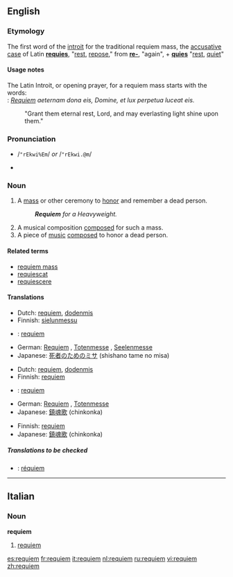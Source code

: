 {{wikipedia}}
==English==

===Etymology===
The first word of the [[introit]] for the traditional requiem mass, the [[accusative case]] of Latin '''[[requies]]''', "[[rest]], [[repose]]," from '''[[re-]]''', "again", + '''[[quies]]''' "[[rest]], [[quiet]]"

====Usage notes====
{{rfc-level|Usage notes at L4+ not in L3 POS section}}
The Latin Introit, or opening prayer, for a requiem mass starts with the words:<br>
: ''[[Requiem]] aeternam dona eis, Domine, et lux perpetua luceat eis.''
: "Grant them eternal rest, Lord, and may everlasting light shine upon them."

===Pronunciation===
*{{SAMPA}} /<tt>"rEkwi%Em</tt>/ ''or'' /<tt>"rEkwi.@m</tt>/
*{{IPA|/ˈrɛkwiˌɛm/ ''or'' /ˈrɛkwi.əm/}}

===Noun===
{{en-noun}}

# A [[mass]] or other ceremony to [[honor]] and remember a dead person.
#: '''''Requiem''' for a Heavyweight.''
# A musical composition [[composed]] for such a mass.
# A piece of [[music]] [[composed]] to honor a dead person.  <!--specifically not religious mourners-->

====Related terms====
*[[requiem mass]]
*[[requiescat]]
*[[requiescere]]

====Translations====
{{trans-top|A mass or other ceremony to honor and remember a dead person}}
*Dutch: [[requiem#Dutch|requiem]], [[dodenmis]]
*Finnish: [[sielunmessu]]
{{trans-mid}}
*{{ttbc|Italian}}: [[requiem#Italian|requiem]]
*German: [[Requiem#German|Requiem]] {{n}}, [[Totenmesse]] {{f}}, [[Seelenmesse]] {{f}}
*Japanese: [[死者のためのミサ]] (shishano tame no misa)
{{trans-bottom}}

{{trans-top|A musical composition composed for such a mass}}
*Dutch: [[requiem#Dutch|requiem]], [[dodenmis]]
*Finnish: [[requiem]]
{{trans-mid}}
*{{ttbc|Italian}}: [[requiem#Italian|requiem]]
*German: [[Requiem#German|Requiem]] {{n}}, [[Totenmesse]] {{f}}
*Japanese: [[鎮魂歌]] (chinkonka)
{{trans-bottom}}

{{trans-top|A piece of music composed to honor a dead person}}
*Finnish: [[requiem]]
*Japanese: [[鎮魂歌]] (chinkonka)
{{trans-mid}}
{{trans-bottom}}

=====Translations to be checked=====
{{checktrans}}
{{top}}
*{{ttbc|Spanish}}: [[réquiem]]
{{bottom}}

----

==Italian==

===Noun===
'''requiem'''  {{m}}

# [[requiem#English|requiem]]

[[es:requiem]]
[[fr:requiem]]
[[it:requiem]]
[[nl:requiem]]
[[ru:requiem]]
[[vi:requiem]]
[[zh:requiem]]